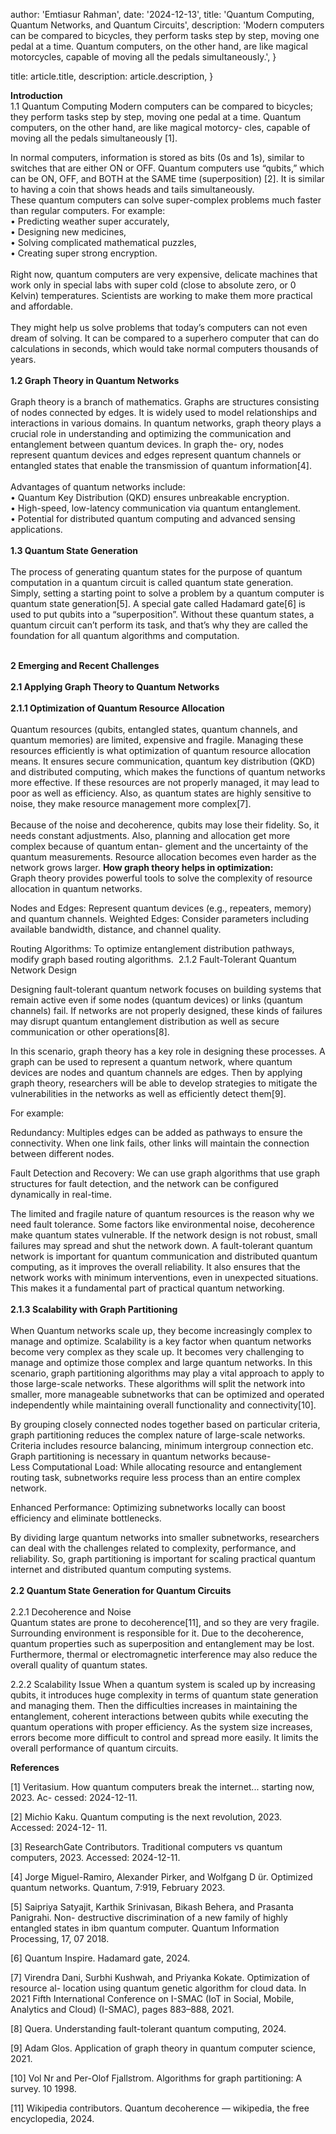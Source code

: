 
  author: 'Emtiasur Rahman',
  date: '2024-12-13',
  title: 'Quantum Computing, Quantum Networks, and Quantum Circuits',
  description:
    'Modern computers can be compared to bicycles, they perform tasks step by step, moving one pedal at a time. Quantum computers, on the other hand, are like magical motorcycles, capable of moving all the pedals simultaneously.',
}

  title: article.title,
  description: article.description,
}



<b>Introduction</b> <br />
1.1 Quantum Computing
Modern computers can be compared to bicycles; they perform tasks step by step, moving one pedal at a time. Quantum computers, on the other hand, are like magical motorcy-
cles, capable of moving all the pedals simultaneously [1].

In normal computers, information is stored as bits (0s and 1s), similar to switches that are either ON or OFF. Quantum computers use “qubits,” which can be ON, OFF, and
BOTH at the SAME time (superposition) [2]. It is similar to having a coin that shows heads and tails simultaneously.
<Image src={quan} alt="" />  
These quantum computers can solve super-complex problems much faster than regular
computers. For example:<br />
• Predicting weather super accurately,<br />
• Designing new medicines,<br />
• Solving complicated mathematical puzzles,<br />
• Creating super strong encryption.<br /><br />
Right now, quantum computers are very expensive, delicate machines that work only in
special labs with super cold (close to absolute zero, or 0 Kelvin) temperatures. Scientists
are working to make them more practical and affordable.<br /><br />
They might help us solve problems that today’s computers can not even dream of solving.
It can be compared to a superhero computer that can do calculations in seconds, which
would take normal computers thousands of years.<br /><br />
<b> 1.2 Graph Theory in Quantum Networks </b> <br /><br />
Graph theory is a branch of mathematics. Graphs are structures consisting of nodes
connected by edges. It is widely used to model relationships and interactions in various
domains. In quantum networks, graph theory plays a crucial role in understanding and optimizing the communication and entanglement between quantum devices. In graph the-
ory, nodes represent quantum devices and edges represent quantum channels or entangled states that enable the transmission of quantum information[4].<br /><br />
Advantages of quantum networks include:<br />
• Quantum Key Distribution (QKD) ensures unbreakable encryption.<br />
• High-speed, low-latency communication via quantum entanglement.<br />
• Potential for distributed quantum computing and advanced sensing applications.<br /><br />
<b>1.3 Quantum State Generation </b> <br /><br />
The process of generating quantum states for the purpose of quantum computation in a
quantum circuit is called quantum state generation. Simply, setting a starting point to
solve a problem by a quantum computer is quantum state generation[5].
A special gate called Hadamard gate[6] is used to put qubits into a “superposition”.
Without these quantum states, a quantum circuit can’t perform its task, and that’s why
they are called the foundation for all quantum algorithms and computation.<br /><br />


<b>2 Emerging and Recent Challenges</b> <br /><br />
<b>2.1 Applying Graph Theory to Quantum Networks</b> <br /><br />
<b>2.1.1 Optimization of Quantum Resource Allocation</b> <br /><br />
Quantum resources (qubits, entangled states, quantum channels, and quantum memories) are limited, expensive and fragile. Managing these resources efficiently is what optimization of quantum resource allocation means. It ensures secure communication, quantum key distribution (QKD) and distributed computing, which makes the functions of quantum networks more effective. If these resources are not properly managed, it may lead to poor as well as  efficiency. Also, as quantum states are highly sensitive to noise, they make resource management more complex[7].<br /><br />
Because of the noise and decoherence, qubits may lose their fidelity. So, it needs constant adjustments. Also, planning and allocation get more complex because of quantum entan-
glement and the uncertainty of the quantum measurements. Resource allocation becomes even harder as the network grows larger.
<b>How graph theory helps in optimization:</b> <br />
Graph theory provides powerful tools to solve the complexity of resource allocation in quantum networks.

Nodes and Edges: Represent quantum devices (e.g., repeaters, memory) and quantum channels.
Weighted Edges: Consider parameters including available bandwidth, distance, and channel quality.

Routing Algorithms: To optimize entanglement distribution pathways, modify graph based routing algorithms.
<Image src={gr} alt="" /> 
2.1.2 Fault-Tolerant Quantum Network Design

Designing fault-tolerant quantum network focuses on building systems that remain active even if some nodes (quantum devices) or links (quantum channels) fail. If networks are not properly designed, these kinds of failures may disrupt quantum entanglement distribution as well as secure communication or other operations[8].

In this scenario, graph theory has a key role in designing these processes. A graph can be used to represent a quantum network, where quantum devices are nodes and quantum channels are edges. Then by applying graph theory, researchers will be able to develop strategies to mitigate the vulnerabilities in the networks as well as efficiently detect them[9].

For example:

Redundancy: Multiples edges can be added as pathways to ensure the connectivity. When one link fails, other links will maintain the connection between different nodes.

Fault Detection and Recovery: We can use graph algorithms that use graph structures for fault detection, and the network can be configured dynamically in real-time.

The limited and fragile nature of quantum resources is the reason why we need fault tolerance. Some factors like environmental noise, decoherence make quantum states vulnerable. If the network design is not robust, small failures may spread and shut the network down. A fault-tolerant quantum network is important for quantum communication and distributed quantum computing, as it improves the overall reliability. It also ensures that the network works with minimum interventions, even in unexpected situations. This makes it a fundamental part of practical quantum networking.<br /><br />
<b>2.1.3 Scalability with Graph Partitioning</b> <br /><br />
When Quantum networks scale up, they become increasingly complex to manage and optimize. Scalability is a key factor when quantum networks become very complex as they scale up. It becomes very challenging to manage and optimize those complex and large quantum networks. In this scenario, graph partitioning algorithms may play a vital approach to apply to those large-scale networks. These algorithms will split the network into smaller, more manageable subnetworks that can be optimized and operated independently while maintaining overall functionality and connectivity[10].

By grouping closely connected nodes together based on particular criteria, graph partitioning reduces the complex nature of large-scale networks. Criteria includes resource balancing, minimum intergroup connection etc. Graph partitioning is necessary in quantum networks because- <br />
Less Computational Load: While allocating resource and entanglement routing task, subnetworks require less process than an entire complex network.

Enhanced Performance: Optimizing subnetworks locally can boost efficiency and eliminate bottlenecks.

By dividing large quantum networks into smaller subnetworks, researchers can deal with the challenges related to complexity, performance, and reliability. So, graph partitioning
is important for scaling practical quantum internet and distributed quantum computing systems.<br /><br />
<b>2.2 Quantum State Generation for Quantum Circuits</b> <br /><br />
2.2.1 Decoherence and Noise<br />
Quantum states are prone to decoherence[11], and so they are very fragile. Surrounding environment is responsible for it. Due to the decoherence, quantum properties such as superposition and entanglement may be lost. Furthermore, thermal or electromagnetic interference may also reduce the overall quality of quantum states.<br />

2.2.2 Scalability Issue
When a quantum system is scaled up by increasing qubits, it introduces huge complexity
in terms of quantum state generation and managing them. Then the difficulties increases
in maintaining the entanglement, coherent interactions between qubits while executing
the quantum operations with proper efficiency.
As the system size increases, errors become more difficult to control and spread more
easily. It limits the overall performance of quantum circuits.

<b>References</b>

[1] Veritasium. How quantum computers break the internet... starting now, 2023. Ac-
cessed: 2024-12-11.

[2] Michio Kaku. Quantum computing is the next revolution, 2023. Accessed: 2024-12-
11.

[3] ResearchGate Contributors. Traditional computers vs quantum computers, 2023.
Accessed: 2024-12-11.

[4] Jorge Miguel-Ramiro, Alexander Pirker, and Wolfgang D ̈ur. Optimized quantum
networks. Quantum, 7:919, February 2023.

[5] Saipriya Satyajit, Karthik Srinivasan, Bikash Behera, and Prasanta Panigrahi. Non-
destructive discrimination of a new family of highly entangled states in ibm quantum computer. Quantum Information Processing, 17, 07 2018.

[6] Quantum Inspire. Hadamard gate, 2024.

[7] Virendra Dani, Surbhi Kushwah, and Priyanka Kokate. Optimization of resource al-
location using quantum genetic algorithm for cloud data. In 2021 Fifth International Conference on I-SMAC (IoT in Social, Mobile, Analytics and Cloud) (I-SMAC),
pages 883–888, 2021.

[8] Quera. Understanding fault-tolerant quantum computing, 2024.

[9] Adam Glos. Application of graph theory in quantum computer science, 2021.

[10] Vol Nr and Per-Olof Fjallstrom. Algorithms for graph partitioning: A survey. 10
1998.

[11] Wikipedia contributors. Quantum decoherence — wikipedia, the free encyclopedia,
2024.